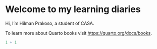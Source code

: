 # Welcome to my learning diaries {.unnumbered}

Hi, I'm Hilman Prakoso, a student of CASA.

To learn more about Quarto books visit <https://quarto.org/docs/books>.

```r
1 + 1
```
